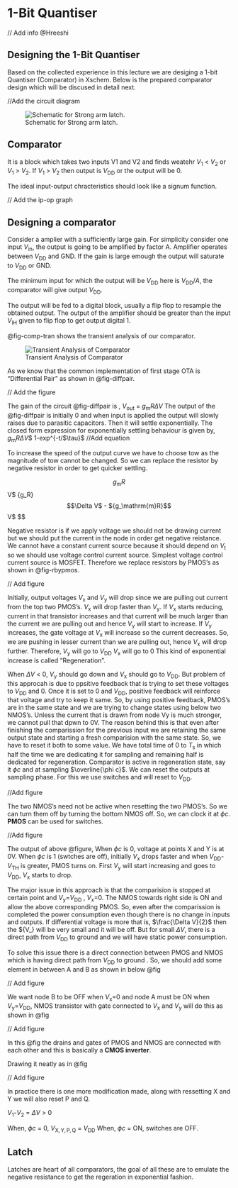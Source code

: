 # 1-Bit Quantiser
// Add info @Hreeshi

## Designing the 1-Bit Quantiser
Based on the collected experience in this lecture we are desiging a 1-bit Quantiser (Comparator) in Xschem. 
Below is the prepared comparator design which will be discused in detail next.

//Add the circuit diagram


![Schematic for Strong arm latch.](/figures/Comparator.svg){#fig-techsweep-nmos-tb}

## Comparator

It is a block which takes two inputs V1 and V2 and finds weatehr ${V_\mathrm{1}}$ < ${V_\mathrm{2}}$ or ${V_\mathrm{1}}$ > ${V_\mathrm{2}}$. If ${V_\mathrm{1}}$ > ${V_\mathrm{2}}$ then output is ${V_\mathrm{DD}}$ or the output will be 0.

The ideal input-output chracteristics should look like a signum function.

// Add the ip-op graph

## Designing a comparator

Consider a amplier with a sufficiently large gain. For simplicity consider one input ${V_\mathrm{in}}$, the output is going to be amplified by factor A. Amplifier operates between ${V_\mathrm{DD}}$ and GND. If the gain is large emough the output will saturate to ${V_\mathrm{DD}}$ or GND. 


The minimum input for which the output will be ${V_\mathrm{DD}}$ here is ${V_\mathrm{DD}}$/$A$, the comparator will give output ${V_\mathrm{DD}}$.

The output will be fed to a digital block, usually a flip flop to resample the obtained output. The output of the amplifier should be greater than the input ${V_\mathrm{IH}}$ given to flip flop to get output digital 1. 

@fig-comp-tran shows the transient analysis of our comparator.

![Transient Analysis of Comparator](figures/_fig_comp_tran.svg){#fig-comp-tran}

As we know that the common implementation of first stage OTA is "Differential Pair" as shown in @fig-diffpair.

// Add the figure

The gain of the circuit @fig-diffpair is ,
${V_\mathrm{out}}$ = ${g_\mathrm{m}R}$$\Delta V$
The output of the @fig-diffpair is initially 0 and when input is applied the output will slowly raises due to parasitic capacitors. Then it will settle exponentially.
The closed form expression for exponentially settling behaviour is given by,
${g_\mathrm{m}R}$$\Delta V$$ 1-exp^{-t/$\tau}$
//Add equation

To increase the speed of the output curve we have to choose tow as the magnitude of tow cannot be changed. So we can replace the resistor by negative resistor in order to get quicker settling.

$$
{g_\mathrm{m}R}$$\Delta V$
{g_\mathrm{m}R}$$\Delta V$ - ${g_\mathrm{m}R}$$\Delta V$
$$

Negative resistor is if we apply voltage we should not be drawing current but we should put the current in the node in order get negative reistance. We cannot have a constant current source because it should depend on ${V_\mathrm{t}}$ so we should use voltage control current source. Simplest voltage control current source is MOSFET. Therefore we replace resistors by PMOS's as shown in @fig-rbypmos.

// Add figure

Initially, output voltages ${V_\mathrm{x}}$ and ${V_\mathrm{y}}$ will drop since we are pulling out current from the top two PMOS's. ${V_\mathrm{x}}$ will drop faster than ${V_\mathrm{y}}$. If ${V_\mathrm{x}}$ starts reducing, current in that transistor increases and that current will be much larger than the current we are pulling out and hence ${V_\mathrm{y}}$ will start to increase.
If ${V_\mathrm{y}}$ increases, the gate voltage at ${V_\mathrm{x}}$ will increase so the current decreases. So, we are pushing in lesser current than we are pulling out, hence ${V_\mathrm{x}}$ will drop further.
Therefore, ${V_\mathrm{y}}$ will go to ${V_\mathrm{DD}}$
           ${V_\mathrm{x}}$ will go to 0
This kind of exponential increase is called "Regeneration".

When $\Delta V$ < 0, ${V_\mathrm{y}}$ should go down and ${V_\mathrm{x}}$ should go to ${V_\mathrm{DD}}$. But problem of this approcah is due to ppsitive feedback that is trying to set these voltages to ${V_\mathrm{DD}}$ and 0. Once it is set to 0 and ${V_\mathrm{DD}}$, positive feedback will reinforce that voltage and try to keep it same.
So, by using positive feedback, PMOS's are in the same state and we are trying to change states using below two NMOS's. Unless the current that is drawn from node Vy is much stronger, we cannot pull that dpwn to 0V.
The reason behind this is that even after finishing the comparission for the previous input we are retaining the same output state and starting a fresh comparision with the same state. So, we have to reset it both to some value.
We have total time of 0 to ${T_\mathrm{s}}$ in which half the time we are dedicating it for sampling and remaining half is dedicated for regeneration.
Comparator is active in regeneration state, say it $\phi c$ and at sampling $\overline{\phi c}$. We can reset the outputs at sampling phase. For this we use switches and will reset to ${V_\mathrm{DD}}$.

//Add figure

The two NMOS's need not be active when resetting the two PMOS's. So we can turn them off by turning the bottom NMOS off. So, we can clock it at $\phi c$. **PMOS** can be used for switches.

//Add figure

The output of above @figure,
When $\phi c$ is 0, voltage at points X and Y is at 0V.
When $\phi c$ is 1 (swtches are off), initially ${V_\mathrm{x}}$ drops faster and when ${V_\mathrm{DD}}$-${V_\mathrm{TH}}$ is greater, PMOS turns on. First ${V_\mathrm{y}}$ will start increasing and goes to ${V_\mathrm{DD}}$, ${V_\mathrm{x}}$ starts to drop.


The major issue in this approach is that the comparision is stopped at certain point and ${V_\mathrm{y}}$=${V_\mathrm{DD}}$ , ${V_\mathrm{x}}$=0.
The NMOS towards right side is ON and allow the above corresponding PMOS. So, even after the comparission is completed the power consumption even though there is no change in inputs and outputs.
If differential voltage is more that is, $\frac{\Delta V}{2}$ then the ${V_\mathrm{2}} will be very small and it will be off.
But for small ${\Delta V}$, there is a direct path from ${V_\mathrm{DD}}$ to ground and we will have static power consumption.

To solve this issue there is a direct connection between PMOS and NMOS which is having direct path from ${V_\mathrm{DD}}$ to ground . So, we should add some element in between A and B as shown in below @fig

// Add figure

We want node B to be OFF when ${V_\mathrm{x}}$=0 and node A must be ON when ${V_\mathrm{y}}$=${V_\mathrm{DD}}$, NMOS transistor with gate connected to ${V_\mathrm{x}}$ and ${V_\mathrm{y}}$ will do this as shown in @fig 

// Add figure

In this @fig the drains and gates of PMOS and NMOS are connected with each other and this is basically a **CMOS inverter**.

Drawing it neatly as in @fig 

// Add figure

In practice there is one more modification made, along with ressetting X and Y we will also reset P and Q.

${V_\mathrm{1}}$-${V_\mathrm{2}}$ = ${\Delta V}$ > 0

When, $\phi c$ = 0, ${V_\mathrm{X,Y,P,Q}}$ = ${V_\mathrm{DD}}$
When, $\phi c$ = ON, switches are OFF.

## Latch

Latches are heart of all comparators, the goal of all these are to emulate the negative resistance to get the regeration in exponential fashion.


